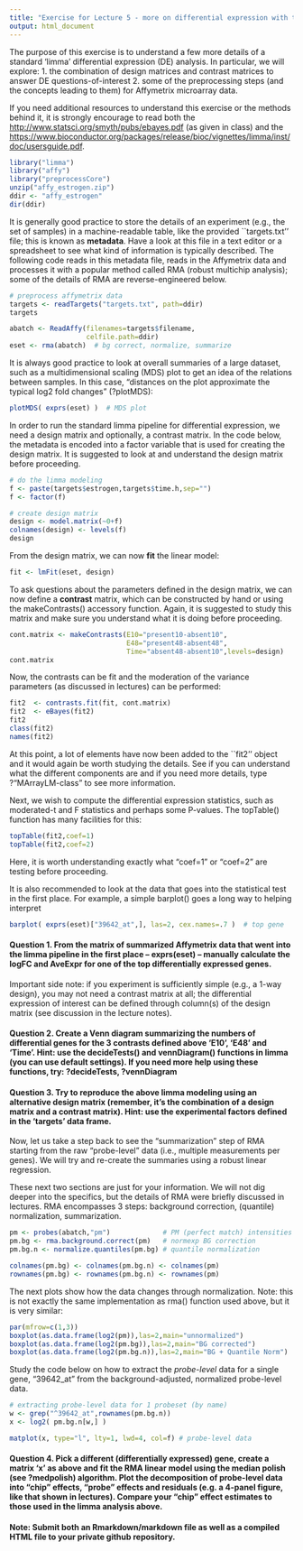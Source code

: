 ```yaml
---
title: "Exercise for Lecture 5 - more on differential expression with the limma package"
output: html_document
---
```


The purpose of this exercise is to understand a few more details of a standard 'limma' differential expression (DE) analysis.  In particular, we will explore: 
  1. the combination of design matrices and contrast matrices to answer DE questions-of-interest
  2. some of the preprocessing steps (and the concepts leading to them) for Affymetrix microarray data.
  
If you need additional resources to understand this exercise or the methods behind it, it is strongly encourage to read both the [http://www.statsci.org/smyth/pubs/ebayes.pdf](limma paper) (as given in class) and the [https://www.bioconductor.org/packages/release/bioc/vignettes/limma/inst/doc/usersguide.pdf](limma user's guide).


```r
library("limma")
library("affy")
library("preprocessCore")
unzip("affy_estrogen.zip")
ddir <- "affy_estrogen"
dir(ddir)
```

It is generally good practice to store the details of an experiment (e.g., the set of samples) in a machine-readable table, like the provided ``targets.txt'' file; this is known as **metadata**.  Have a look at this file in a text editor or a spreadsheet to see what kind of information is typically described.  The following code reads in this metadata file, reads in the Affymetrix data and processes it with a popular method called RMA (robust multichip analysis); some of the details of RMA are reverse-engineered below.

```r
# preprocess affymetrix data
targets <- readTargets("targets.txt", path=ddir)
targets

abatch <- ReadAffy(filenames=targets$filename,
                   celfile.path=ddir)
eset <- rma(abatch)  # bg correct, normalize, summarize
```


It is always good practice to look at overall summaries of a large dataset, such as a multidimensional scaling (MDS) plot to get an idea of the relations between samples.  In this case, "distances on the plot approximate the typical log2 fold changes" (?plotMDS):

```r
plotMDS( exprs(eset) )  # MDS plot
```

In order to run the standard limma pipeline for differential expression, we need a design matrix and optionally, a contrast matrix.  In the code below, the metadata is encoded into a factor variable that is used for creating the design matrix.  It is suggested to look at and understand the design matrix before proceeding.

```r
# do the limma modeling
f <- paste(targets$estrogen,targets$time.h,sep="")
f <- factor(f)

# create design matrix
design <- model.matrix(~0+f)
colnames(design) <- levels(f)
design
```

From the design matrix, we can now **fit** the linear model:

```r
fit <- lmFit(eset, design)
```

To ask questions about the parameters defined in the design matrix, we can now define a **contrast** matrix, which can be constructed by hand or using the makeContrasts() accessory function.  Again, it is suggested to study this matrix and make sure you understand what it is doing before proceeding.

```r
cont.matrix <- makeContrasts(E10="present10-absent10",
                             E48="present48-absent48",
                             Time="absent48-absent10",levels=design)
cont.matrix
```

Now, the contrasts can be fit and the moderation of the variance parameters (as discussed in lectures) can be performed:

```r
fit2  <- contrasts.fit(fit, cont.matrix)
fit2  <- eBayes(fit2)
fit2
class(fit2)
names(fit2)
```

At this point, a lot of elements have now been added to the ``fit2'' object and it would again be worth studying the details.  See if you can understand what the different components are and if you need more details, type ?"MArrayLM-class" to see more information.

Next, we wish to compute the differential expression statistics, such as moderated-t and F statistics and perhaps some P-values.  The topTable() function has many facilities for this:

```r
topTable(fit2,coef=1)
topTable(fit2,coef=2)
```

Here, it is worth understanding exactly what "coef=1" or "coef=2" are testing before proceeding.  

It is also recommended to look at the data that goes into the statistical test in the first place.  For example, a simple barplot() goes a long way to helping interpret

```r
barplot( exprs(eset)["39642_at",], las=2, cex.names=.7 )  # top gene
```

#### Question 1. From the matrix of summarized Affymetrix data that went into the limma pipeline in the first place -- exprs(eset) -- manually calculate the logFC and AveExpr for one of the top differentially expressed genes.

Important side note: if you experiment is sufficiently simple (e.g., a 1-way design), you may not need a contrast matrix at all; the differential expression of interest can be  defined through column(s) of the design matrix (see discussion in the lecture notes).

#### Question 2. Create a Venn diagram summarizing the numbers of  differential genes for the 3 contrasts defined above 'E10', 'E48' and 'Time'.  Hint: use the decideTests() and vennDiagram() functions in limma (you can use default settings).  If you need more help using these functions, try: ?decideTests, ?vennDiagram
 
#### Question 3. Try to reproduce the above limma modeling using an **alternative design matrix** (remember, it's the combination of a design matrix and a contrast matrix).  Hint: use the experimental factors defined in the 'targets' data frame.


Now, let us take a step back to see the "summarization" step of RMA starting from the raw "probe-level" data (i.e., multiple measurements per genes).  We will try and re-create the summaries using a robust linear regression.

These next two sections are just for your information.  We will not dig deeper into the specifics, but the details of RMA were briefly discussed in lectures.  RMA encompasses 3 steps: background correction, (quantile) normalization, summarization.

```r
pm <- probes(abatch,"pm")             # PM (perfect match) intensities
pm.bg <- rma.background.correct(pm)   # normexp BG correction
pm.bg.n <- normalize.quantiles(pm.bg) # quantile normalization

colnames(pm.bg) <- colnames(pm.bg.n) <- colnames(pm)
rownames(pm.bg) <- rownames(pm.bg.n) <- rownames(pm)
```

The next plots show how the data changes through normalization. Note: this is not exactly the same implementation as rma() function used above, but it is very similar:
 
```r
par(mfrow=c(1,3))
boxplot(as.data.frame(log2(pm)),las=2,main="unnormalized")
boxplot(as.data.frame(log2(pm.bg)),las=2,main="BG corrected")
boxplot(as.data.frame(log2(pm.bg.n)),las=2,main="BG + Quantile Norm")
```

Study the code below on how to extract the *probe-level* data for a single gene, "39642_at" from the background-adjusted, normalized probe-level data.

```r
# extracting probe-level data for 1 probeset (by name)
w <- grep("^39642_at",rownames(pm.bg.n))
x <- log2( pm.bg.n[w,] ) 

matplot(x, type="l", lty=1, lwd=4, col=f) # probe-level data
```

#### Question 4.  Pick a different (differentially expressed) gene, create a matrix 'x' as above and fit the RMA linear model using the median polish (see ?medpolish) algorithm.  Plot the decomposition of probe-level data into "chip" effects, "probe" effects and residuals (e.g. a 4-panel figure, like that shown in lectures).  Compare your "chip" effect estimates to those used in the limma analysis above.

#### Note: Submit both an Rmarkdown/markdown file as well as a compiled HTML file to your private github repository.
